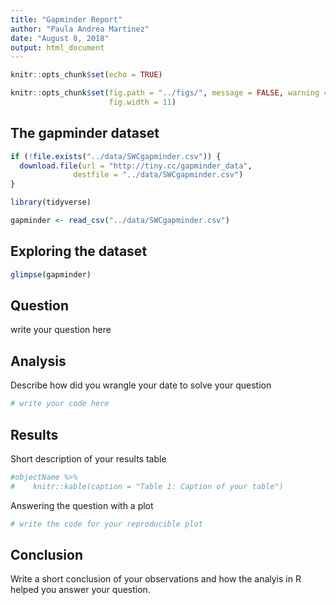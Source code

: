 ```yaml
---
title: "Gapminder Report"
author: "Paula Andrea Martinez"
date: "August 8, 2018"
output: html_document
---
```


```r
knitr::opts_chunk$set(echo = TRUE)
```

```r
knitr::opts_chunk$set(fig.path = "../figs/", message = FALSE, warning = FALSE,
                      fig.width = 11)
```
## The gapminder dataset

```r
if (!file.exists("../data/SWCgapminder.csv")) {
  download.file(url = "http://tiny.cc/gapminder_data",
              destfile = "../data/SWCgapminder.csv")
}
```

```r
library(tidyverse)
```

```r
gapminder <- read_csv("../data/SWCgapminder.csv")
```

## Exploring the dataset
```r
glimpse(gapminder)
```

## Question

write your question here

## Analysis

Describe how did you wrangle your date to solve your question

```r
# write your code here
```

## Results

Short description of your results table

```r
#objectName %>% 
#    knitr::kable(caption = "Table 1: Caption of your table")

```

Answering the question with a plot

```r

# write the code for your reproducible plot
```


## Conclusion

Write a short conclusion of your observations and how the analyis in R helped you answer your question.